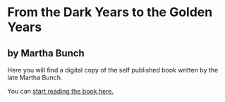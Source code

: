 

# From the Dark Years to the Golden Years

## by Martha Bunch

Here you will find a digital copy of the self published book written by the late Martha Bunch.

You can <A href="/book">start reading the book here.</A>
